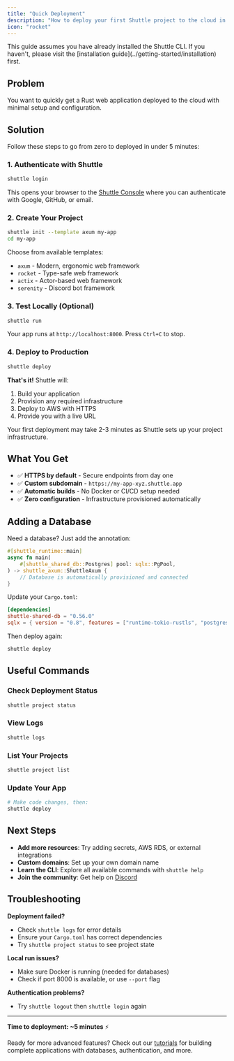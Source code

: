 ```yaml
---
title: "Quick Deployment"
description: "How to deploy your first Shuttle project to the cloud in minutes"
icon: "rocket"
---
```


<Note>
  This guide assumes you have already installed the Shuttle CLI. If you haven't,
  please visit the [installation guide](../getting-started/installation) first.
</Note>

## Problem

You want to quickly get a Rust web application deployed to the cloud with minimal setup and configuration.

## Solution

Follow these steps to go from zero to deployed in under 5 minutes:

### 1. Authenticate with Shuttle

```sh
shuttle login
```

This opens your browser to the [Shuttle Console](https://console.shuttle.dev/) where you can authenticate with Google, GitHub, or email.

### 2. Create Your Project

```sh
shuttle init --template axum my-app
cd my-app
```

Choose from available templates:

- `axum` - Modern, ergonomic web framework
- `rocket` - Type-safe web framework
- `actix` - Actor-based web framework
- `serenity` - Discord bot framework

### 3. Test Locally (Optional)

```sh
shuttle run
```

Your app runs at `http://localhost:8000`. Press `Ctrl+C` to stop.

### 4. Deploy to Production

```sh
shuttle deploy
```

**That's it!** Shuttle will:

1. Build your application
2. Provision any required infrastructure
3. Deploy to AWS with HTTPS
4. Provide you with a live URL

<Info>
  Your first deployment may take 2-3 minutes as Shuttle sets up your project
  infrastructure.
</Info>

## What You Get

- ✅ **HTTPS by default** - Secure endpoints from day one
- ✅ **Custom subdomain** - `https://my-app-xyz.shuttle.app`
- ✅ **Automatic builds** - No Docker or CI/CD setup needed
- ✅ **Zero configuration** - Infrastructure provisioned automatically

## Adding a Database

Need a database? Just add the annotation:

```rust
#[shuttle_runtime::main]
async fn main(
    #[shuttle_shared_db::Postgres] pool: sqlx::PgPool,
) -> shuttle_axum::ShuttleAxum {
    // Database is automatically provisioned and connected
}
```

Update your `Cargo.toml`:

```toml
[dependencies]
shuttle-shared-db = "0.56.0"
sqlx = { version = "0.8", features = ["runtime-tokio-rustls", "postgres"] }
```

Then deploy again:

```sh
shuttle deploy
```

## Useful Commands

### Check Deployment Status

```sh
shuttle project status
```

### View Logs

```sh
shuttle logs
```

### List Your Projects

```sh
shuttle project list
```

### Update Your App

```sh
# Make code changes, then:
shuttle deploy
```

## Next Steps

- **Add more resources**: Try adding secrets, AWS RDS, or external integrations
- **Custom domains**: Set up your own domain name
- **Learn the CLI**: Explore all available commands with `shuttle help`
- **Join the community**: Get help on [Discord](https://discord.gg/shuttle)

## Troubleshooting

**Deployment failed?**

- Check `shuttle logs` for error details
- Ensure your `Cargo.toml` has correct dependencies
- Try `shuttle project status` to see project state

**Local run issues?**

- Make sure Docker is running (needed for databases)
- Check if port 8000 is available, or use `--port` flag

**Authentication problems?**

- Try `shuttle logout` then `shuttle login` again

---

**Time to deployment: ~5 minutes** ⚡

Ready for more advanced features? Check out our [tutorials](/tutorials) for building complete applications with databases, authentication, and more.
